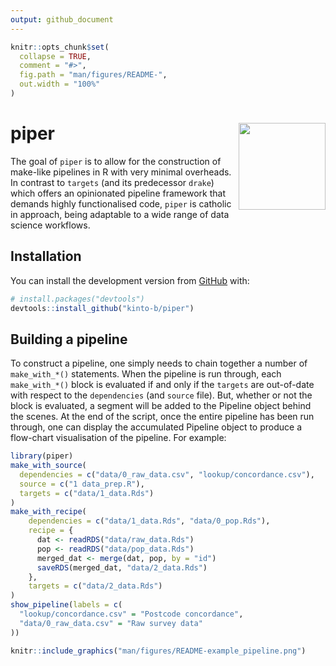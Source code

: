 ```yaml
---
output: github_document
---
```


<!-- README.md is generated from README.Rmd. Please edit that file -->

```r
knitr::opts_chunk$set(
  collapse = TRUE,
  comment = "#>",
  fig.path = "man/figures/README-",
  out.width = "100%"
)
```

# piper <img src='man/figures/logo.png' align="right" height="139"/>

<!-- badges: start -->
<!-- badges: end -->

The goal of `piper` is to allow for the construction of make-like pipelines in R
with very minimal overheads. In contrast to `targets` (and its predecessor
`drake`) which offers an opinionated pipeline framework that demands highly
functionalised code, `piper` is catholic in approach, being adaptable to a wide
range of data science workflows.

## Installation

You can install the development version from [GitHub](https://github.com/) with:

``` r
# install.packages("devtools")
devtools::install_github("kinto-b/piper")
```
## Building a pipeline

To construct a pipeline, one simply needs to chain together a number of 
`make_with_*()` statements. When the pipeline is run through, each 
`make_with_*()` block is evaluated if and only if the `targets` are out-of-date 
with respect to the `dependencies` (and `source` file). But, whether or not
the block is evaluated, a segment will be added to the Pipeline object behind
the scenes. At the end of the script, once the entire pipeline has been run 
through, one can display the accumulated Pipeline object to produce a flow-chart
visualisation of the pipeline. For example:

``` r
library(piper)
make_with_source(
  dependencies = c("data/0_raw_data.csv", "lookup/concordance.csv"),
  source = c("1 data_prep.R"),
  targets = c("data/1_data.Rds")
)
make_with_recipe(
    dependencies = c("data/1_data.Rds", "data/0_pop.Rds"),
    recipe = {
      dat <- readRDS("data/raw_data.Rds")
      pop <- readRDS("data/pop_data.Rds")
      merged_dat <- merge(dat, pop, by = "id")
      saveRDS(merged_dat, "data/2_data.Rds")
    },
    targets = c("data/2_data.Rds")
)
show_pipeline(labels = c(
  "lookup/concordance.csv" = "Postcode concordance",
  "data/0_raw_data.csv" = "Raw survey data"
))
```

```r
knitr::include_graphics("man/figures/README-example_pipeline.png")
```

